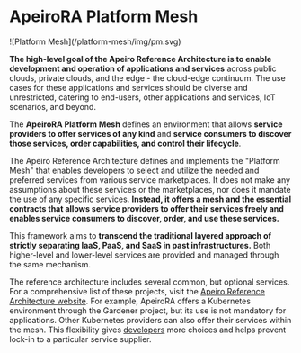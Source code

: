 # ApeiroRA Platform Mesh

<div style={{
  float: 'right',
  width: '120px',
  margin: '-50px 20px 0 20px',
  padding: '10px'
}}>![Platform Mesh](/platform-mesh/img/pm.svg)</div>

**The high-level goal of the Apeiro Reference Architecture is to enable development and operation of applications and services** across public clouds, private clouds, and the edge - the <Term>cloud-edge continuum</Term>.
The use cases for these applications and services should be diverse and unrestricted, catering to end-users, other applications and services, IoT scenarios, and beyond.

The **ApeiroRA Platform Mesh** defines an environment that allows **<Term>service providers</Term> to offer services of any kind** and
**<Term>service consumers</Term> to discover those services, order <Term>capabilities</Term>, and control their lifecycle**.

The Apeiro Reference Architecture defines and implements the "<Term>Platform Mesh</Term>" that enables developers to select and utilize the needed and preferred services from various <Term>service marketplaces</Term>.
It does not make any assumptions about these services or the marketplaces, nor does it mandate the use of any specific services.
**Instead, it offers a mesh and the essential contracts that allows <Term>service providers</Term> to offer their services freely and enables <Term>service consumers</Term> to discover, order, and use these services.**

This framework aims to **transcend the traditional layered approach of strictly separating IaaS, PaaS, and SaaS in past infrastructures.**
Both higher-level and lower-level services are provided and managed through the same mechanism.

The reference architecture includes several common, but optional services. For a comprehensive list of these projects, visit the [Apeiro Reference Architecture website](https://apeirora.eu/content/projects/).
For example, ApeiroRA offers a Kubernetes environment through the <Project>Gardener</Project> project, but its use is not mandatory for applications. Other Kubernetes providers can also offer their services within the mesh.
This flexibility gives [developers](./perspectives/developer-perspective.mdx) more choices and helps prevent lock-in to a particular service supplier.
